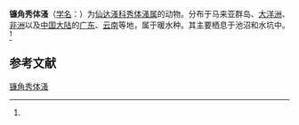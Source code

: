 {{Speciesbox
| name = 镰角秀体溞
| status = 
| status_system = 
| image = 
| genus = Diaphanosoma
| species = excisum
| authority = (Sars, 1885)<ref name='id12293'>{{cite web| url =http://www.bioinfo.cn/db05/BjdwSpecies.php?action=view&id=12293| title =镰角秀体溞| work =《中国动物物种编目数据库》| publisher =中国科学院微生物研究所| author =中国科学院动物研究所| accessdate =2009-04-28| deadurl =yes| archiveurl =https://web.archive.org/web/20160305033632/http://www.bioinfo.cn/db05/BjdwSpecies.php?action=view&id=12293| archivedate =2016-03-05}}</ref>
}}

'''镰角秀体溞'''（[[学名|学名]]：{{lang|la|''Diaphanosoma excisum''}}）为[[仙达溞科|仙达溞科]][[秀体溞属|秀体溞属]]的动物。分布于马来亚群岛、[[大洋洲|大洋洲]]、[[非洲|非洲]]以及[[中国大陆|中国大陆]]的[[广东|广东]]、[[云南|云南]]等地，属于暖水种。其主要栖息于池沼和水坑中。<ref name='id12293'/>

== 参考文献 ==
{{reflist}}

{{Wikispecies|Diaphanosoma excisum}}
{{Taxonbar|from=Q4555647}}

[[Category:秀体溞属|镰角秀体溞]]


{{节肢动物小作品}}